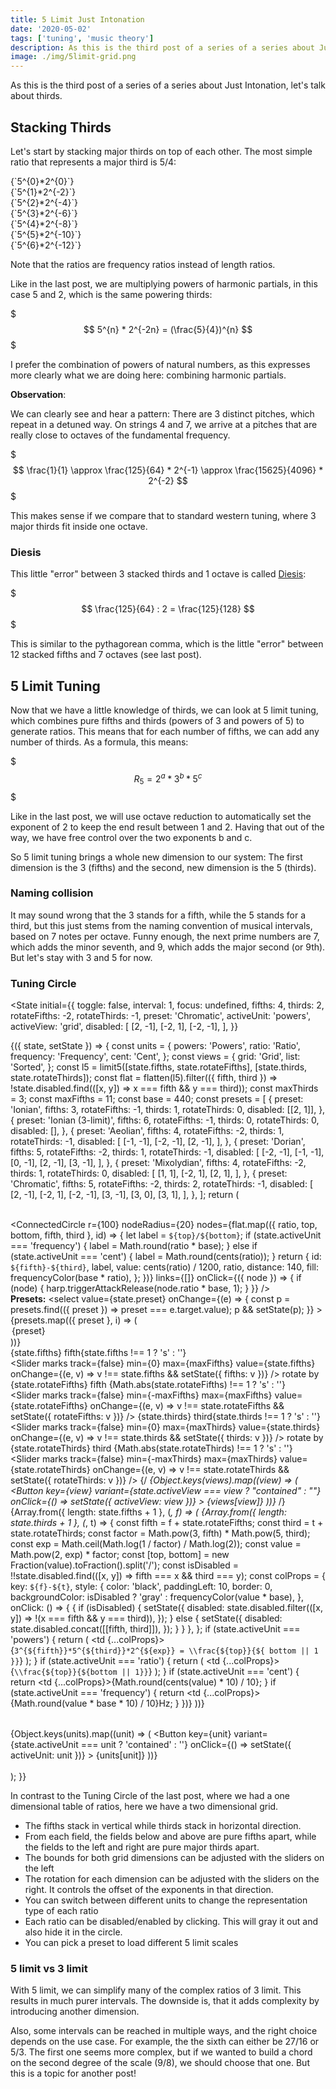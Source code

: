 ```yaml
---
title: 5 Limit Just Intonation
date: '2020-05-02'
tags: ['tuning', 'music theory']
description: As this is the third post of a series of a series about Just Intonation, let's talk about thirds.
image: ./img/5limit-grid.png
---
```



As this is the third post of a series of a series about Just Intonation, let's talk about thirds.

## Stacking Thirds

Let's start by stacking major thirds on top of each other. The most simple ratio that represents a major third is 5/4:

<div className="flex mb-1">
  <Monochord value={1} invert={true} base={220} />
  <InlineMath>{`5^{0}*2^{0}`}</InlineMath>
</div>
<div className="flex mb-1">
  <Monochord value={4 / 5} invert={true} base={220} />
  <InlineMath>{`5^{1}*2^{-2}`}</InlineMath>
</div>
<div className="flex mb-1">
  <Monochord value={16 / 25} invert={true} base={220} />
  <InlineMath>{`5^{2}*2^{-4}`}</InlineMath>
</div>
<div className="flex mb-1">
  <Monochord value={64 / 125} invert={true} base={220} />
  <InlineMath>{`5^{3}*2^{-6}`}</InlineMath>
</div>
<div className="flex mb-1">
  <Monochord value={256 / 625} invert={true} base={220} />
  <InlineMath>{`5^{4}*2^{-8}`}</InlineMath>
</div>
<div className="flex mb-1">
  <Monochord value={1024 / 3125} invert={true} base={220} />
  <InlineMath>{`5^{5}*2^{-10}`}</InlineMath>
</div>
<div className="flex mb-1">
  <Monochord value={4096 / 15625} invert={true} base={220} />
  <InlineMath>{`5^{6}*2^{-12}`}</InlineMath>
</div>

Note that the ratios are frequency ratios instead of length ratios.

Like in the last post, we are multiplying powers of harmonic partials, in this case 5 and 2, which is the same powering thirds:

$$$
5^{n} * 2^{-2n} = (\frac{5}{4})^{n}
$$$

I prefer the combination of powers of natural numbers, as this expresses more clearly what we are doing here: combining harmonic partials.

**Observation**:

We can clearly see and hear a pattern: There are 3 distinct pitches, which repeat in a detuned way.
On strings 4 and 7, we arrive at a pitches that are really close to octaves of the fundamental frequency.

$$$
\frac{1}{1} \approx \frac{125}{64} * 2^{-1} \approx \frac{15625}{4096} * 2^{-2}
$$$

This makes sense if we compare that to standard western tuning, where 3 major thirds fit inside one octave.

### Diesis

This little "error" between 3 stacked thirds and 1 octave is called [Diesis](https://en.wikipedia.org/wiki/Diesis):

$$$
\frac{125}{64} : 2 = \frac{125}{128}
$$$

This is similar to the pythagorean comma, which is the little "error" between 12 stacked fifths and 7 octaves (see last post).

## 5 Limit Tuning

Now that we have a little knowledge of thirds, we can look at 5 limit tuning, which combines pure fifths and thirds (powers of 3 and powers of 5) to generate ratios.
This means that for each number of fifths, we can add any number of thirds. As a formula, this means:

$$$
R_{5} = 2^{a} * 3^{b} * 5^{c}
$$$

Like in the last post, we will use octave reduction to automatically set the exponent of 2 to keep the end result between 1 and 2.
Having that out of the way, we have free control over the two exponents b and c.

So 5 limit tuning brings a whole new dimension to our system: The first dimension is the 3 (fifths) and the second, new dimension is the 5 (thirds).

### Naming collision

It may sound wrong that the 3 stands for a fifth, while the 5 stands for a third, but this just stems from the naming convention of musical intervals,
based on 7 notes per octave. Funny enough, the next prime numbers are 7, which adds the minor seventh, and 9, which adds the major second (or 9th).
But let's stay with 3 and 5 for now.

### Tuning Circle

<State
  initial={{
    toggle: false,
    interval: 1,
    focus: undefined,
    fifths: 4,
    thirds: 2,
    rotateFifths: -2,
    rotateThirds: -1,
    preset: 'Chromatic',
    activeUnit: 'powers',
    activeView: 'grid',
    disabled: [
      [2, -1],
      [-2, 1],
      [-2, -1],
    ],
  }}
>
  {({ state, setState }) => {
    const units = {
      powers: 'Powers',
      ratio: 'Ratio',
      frequency: 'Frequency',
      cent: 'Cent',
    };
    const views = {
      grid: 'Grid',
      list: 'Sorted',
    };
    const l5 = limit5([state.fifths, state.rotateFifths], [state.thirds, state.rotateThirds]);
    const flat = flatten(l5).filter(({ fifth, third }) => !state.disabled.find(([x, y]) => x === fifth && y === third));
    const maxThirds = 3;
    const maxFifths = 11;
    const base = 440;
    const presets = [
      {
        preset: 'Ionian',
        fifths: 3,
        rotateFifths: -1,
        thirds: 1,
        rotateThirds: 0,
        disabled: [[2, 1]],
      },
      {
        preset: 'Ionian (3-limit)',
        fifths: 6,
        rotateFifths: -1,
        thirds: 0,
        rotateThirds: 0,
        disabled: [],
      },
      {
        preset: 'Aeolian',
        fifths: 4,
        rotateFifths: -2,
        thirds: 1,
        rotateThirds: -1,
        disabled: [
          [-1, -1],
          [-2, -1],
          [2, -1],
        ],
      },
      {
        preset: 'Dorian',
        fifths: 5,
        rotateFifths: -2,
        thirds: 1,
        rotateThirds: -1,
        disabled: [
          [-2, -1],
          [-1, -1],
          [0, -1],
          [2, -1],
          [3, -1],
        ],
      },
      {
        preset: 'Mixolydian',
        fifths: 4,
        rotateFifths: -2,
        thirds: 1,
        rotateThirds: 0,
        disabled: [
          [1, 1],
          [-2, 1],
          [2, 1],
        ],
      },
      {
        preset: 'Chromatic',
        fifths: 5,
        rotateFifths: -2,
        thirds: 2,
        rotateThirds: -1,
        disabled: [
          [2, -1],
          [-2, 1],
          [-2, -1],
          [3, -1],
          [3, 0],
          [3, 1],
        ],
      },
    ];
    return (
      <div>
        <br />
        <ConnectedCircle
          r={100}
          nodeRadius={20}
          nodes={flat.map(({ ratio, top, bottom, fifth, third }, id) => {
            let label = `${top}/${bottom}`;
            if (state.activeUnit === 'frequency') {
              label = Math.round(ratio * base);
            } else if (state.activeUnit === 'cent') {
              label = Math.round(cents(ratio));
            }
            return {
              id: `${fifth}-${third}`,
              label,
              value: cents(ratio) / 1200,
              ratio,
              distance: 140,
              fill: frequencyColor(base * ratio),
            };
          })}
          links={[]}
          onClick={({ node }) => {
            if (node) {
              harp.triggerAttackRelease(node.ratio * base, 1);
            }
          }}
        />
        <br />
        <strong>Presets:</strong>
        <select
          value={state.preset}
          onChange={(e) => {
            const p = presets.find(({ preset }) => preset === e.target.value);
            p && setState(p);
          }}
        >
          {presets.map(({ preset }, i) => (
            <option key={i} value={preset}>
              {preset}
            </option>
          ))}
        </select>
        <br />
        <Grid container spacing={2}>
          <Grid item xs={6}>
            {state.fifths} fifth{state.fifths !== 1 ? 's' : ''}
            <br />
            <Slider
              marks
              track={false}
              min={0}
              max={maxFifths}
              value={state.fifths}
              onChange={(e, v) => v !== state.fifths && setState({ fifths: v })}
            />
          </Grid>
          <Grid item xs={6}>
            rotate by {state.rotateFifths} fifth
            {Math.abs(state.rotateFifths) !== 1 ? 's' : ''}
            <br />
            <Slider
              marks
              track={false}
              min={-maxFifths}
              max={maxFifths}
              value={state.rotateFifths}
              onChange={(e, v) => v !== state.rotateFifths && setState({ rotateFifths: v })}
            />
          </Grid>
        </Grid>
        <Grid container spacing={2}>
          <Grid item xs={6}>
            {state.thirds} third{state.thirds !== 1 ? 's' : ''}
            <Slider
              marks
              track={false}
              min={0}
              max={maxThirds}
              value={state.thirds}
              onChange={(e, v) => v !== state.thirds && setState({ thirds: v })}
            />
          </Grid>
          <Grid item xs={6}>
            rotate by {state.rotateThirds} third
            {Math.abs(state.rotateThirds) !== 1 ? 's' : ''}
            <br />
            <Slider
              marks
              track={false}
              min={-maxThirds}
              max={maxThirds}
              value={state.rotateThirds}
              onChange={(e, v) => v !== state.rotateThirds && setState({ rotateThirds: v })}
            />
          </Grid>
        </Grid>
        {/*<ButtonGroup color="primary">
          {Object.keys(views).map((view) => (
            <Button
              key={view}
              variant={state.activeView === view ? "contained" : ""}
              onClick={() => setState({ activeView: view })}
            >
              {views[view]}
            </Button>
          ))}
        </ButtonGroup>*/}
        <table>
          <tbody>
            {Array.from({ length: state.fifths + 1 }, (_, f) => (
              <tr key={f}>
                {Array.from({ length: state.thirds + 1 }, (_, t) => {
                  const fifth = f + state.rotateFifths;
                  const third = t + state.rotateThirds;
                  const factor = Math.pow(3, fifth) * Math.pow(5, third);
                  const exp = Math.ceil(Math.log(1 / factor) / Math.log(2));
                  const value = Math.pow(2, exp) * factor;
                  const [top, bottom] = new Fraction(value).toFraction().split('/');
                  const isDisabled = !!state.disabled.find(([x, y]) => fifth === x && third === y);
                  const colProps = {
                    key: `${f}-${t}`,
                    style: {
                      color: 'black',
                      paddingLeft: 10,
                      border: 0,
                      backgroundColor: isDisabled ? 'gray' : frequencyColor(value * base),
                    },
                    onClick: () => {
                      {
                        if (isDisabled) {
                          setState({
                            disabled: state.disabled.filter(([x, y]) => !(x === fifth && y === third)),
                          });
                        } else {
                          setState({
                            disabled: state.disabled.concat([[fifth, third]]),
                          });
                        }
                      }
                    },
                  };
                  if (state.activeUnit === 'powers') {
                    return (
                      <td {...colProps}>
                        <InlineMath>{`3^{${fifth}}*5^{${third}}*2^{${exp}} = \\frac{${top}}{${
                          bottom || 1
                        }}`}</InlineMath>
                      </td>
                    );
                  }
                  if (state.activeUnit === 'ratio') {
                    return (
                      <td {...colProps}>
                        <InlineMath>{`\\frac{${top}}{${bottom || 1}}`}</InlineMath>
                      </td>
                    );
                  }
                  if (state.activeUnit === 'cent') {
                    return <td {...colProps}>{Math.round(cents(value) * 10) / 10}</td>;
                  }
                  if (state.activeUnit === 'frequency') {
                    return <td {...colProps}>{Math.round(value * base * 10) / 10}Hz</td>;
                  }
                })}
              </tr>
            ))}
          </tbody>
        </table>
        <ButtonGroup color="primary">
          {Object.keys(units).map((unit) => (
            <Button
              key={unit}
              variant={state.activeUnit === unit ? 'contained' : ''}
              onClick={() => setState({ activeUnit: unit })}
            >
              {units[unit]}
            </Button>
          ))}
        </ButtonGroup>
        <br />
        <br />
      </div>
    );
  }}
</State>

In contrast to the Tuning Circle of the last post, where we had a one dimensional table of ratios, here we have a two dimensional grid.

- The fifths stack in vertical while thirds stack in horizontal direction.
- From each field, the fields below and above are pure fifths apart, while the fields to the left and right are pure major thirds apart.
- The bounds for both grid dimensions can be adjusted with the sliders on the left
- The rotation for each dimension can be adjusted with the sliders on the right. It controls the offset of the exponents in that direction.
- You can switch between different units to change the representation type of each ratio
- Each ratio can be disabled/enabled by clicking. This will gray it out and also hide it in the circle.
- You can pick a preset to load different 5 limit scales

### 5 limit vs 3 limit

With 5 limit, we can simplify many of the complex ratios of 3 limit.
This results in much purer intervals. The downside is, that it adds complexity by introducing another dimension.

Also, some intervals can be reached in multiple ways, and the right choice depends on the use case.
For example, the the sixth can either be 27/16 or 5/3.
The first one seems more complex, but if we wanted to build a chord on the second degree of the scale (9/8), we should choose that one.
But this is a topic for another post!
